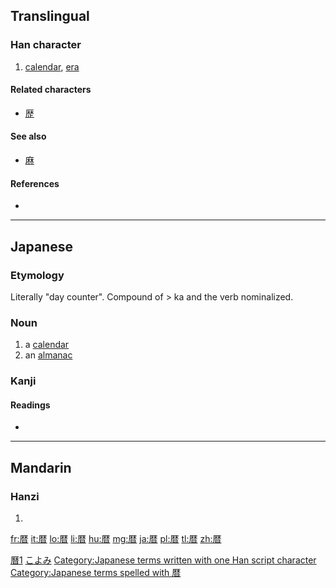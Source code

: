 {{also|曆}}
==Translingual==

[[Category:CJKV characters simplified differently in Japan and China|曆1]]

===Han character===
{{Han char|rn=72|rad=日|as=10|sn=14|four=|canj=一木木日 (MDDA)}}

# [[calendar]], [[era]]

====Related characters====
* [[歴]]

====See also====
* [[麻]]

====References====
* {{Han ref|kx=0499.061|dkj=14111|hdz=10078.011|uh=66A6|ud=26278}}

----

==Japanese==

===Etymology===

Literally "day counter". Compound of {{term|日|ka|day}} > ka and the verb {{term|読む|yom-|count}} nominalized.

===Noun===
{{ja-noun|k|hira=こよみ|rom=koyomi}}

# a [[calendar]]
# an [[almanac]]

[[Category:1000 Japanese basic words|こよみ]]

===Kanji===
{{ja-kanji|grade=c|rs=日10}}

====Readings====
* {{ja-readings|on=|kun=[[れき]] (reki)}}

[[Category:Japanese terms written with one Han script character]]
[[Category:Japanese terms spelled with 暦]]
----

==Mandarin==

===Hanzi===
{{cmn-hanzi|pin=[[lì]] ([[li4]])|wg=li<sup>4</sup>}}

# {{defn|lang=cmn|sort=日10}}

[[fr:暦]]
[[it:暦]]
[[lo:暦]]
[[li:暦]]
[[hu:暦]]
[[mg:暦]]
[[ja:暦]]
[[pl:暦]]
[[tl:暦]]
[[zh:暦]]